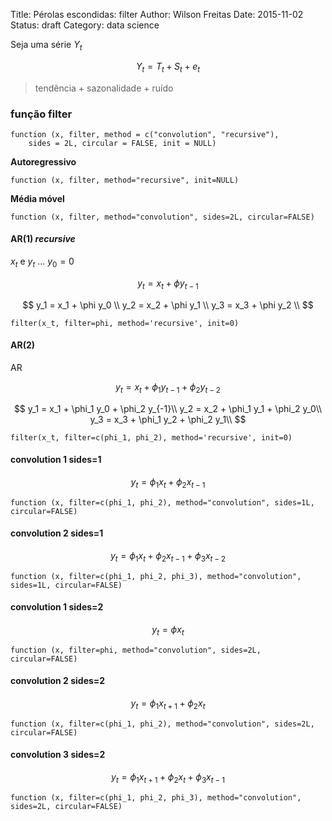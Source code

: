 Title: Pérolas escondidas: filter
Author: Wilson Freitas
Date: 2015-11-02
Status: draft
Category: data science

Seja uma série $Y_t$

$$
Y_t = T_t + S_t + e_t
$$

> tendência + sazonalidade + ruído

### função filter

    function (x, filter, method = c("convolution", "recursive"),
        sides = 2L, circular = FALSE, init = NULL)

**Autoregressivo**

    function (x, filter, method="recursive", init=NULL)


**Média móvel**

    function (x, filter, method="convolution", sides=2L, circular=FALSE)


#### AR(1) _recursive_

$x_t$ e $y_t$ ... $y_0 = 0$

$$
y_t = x_t + \phi y_{t-1}
$$

$$
y_1 = x_1 + \phi y_0 \\
y_2 = x_2 + \phi y_1 \\
y_3 = x_3 + \phi y_2 \\
$$

    filter(x_t, filter=phi, method='recursive', init=0)

#### AR(2)

AR

$$
y_t = x_t + \phi_1 y_{t-1} + \phi_2 y_{t-2}
$$

$$
y_1 = x_1 + \phi_1 y_0 + \phi_2 y_{-1}\\
y_2 = x_2 + \phi_1 y_1 + \phi_2 y_0\\
y_3 = x_3 + \phi_1 y_2 + \phi_2 y_1\\
$$

    filter(x_t, filter=c(phi_1, phi_2), method='recursive', init=0)


#### convolution 1 sides=1

$$
y_t = \phi_1 x_t + \phi_2 x_{t-1}
$$

    function (x, filter=c(phi_1, phi_2), method="convolution", sides=1L, circular=FALSE)


#### convolution 2 sides=1

$$
y_t = \phi_1 x_t + \phi_2 x_{t-1} + \phi_3 x_{t-2}
$$

    function (x, filter=c(phi_1, phi_2, phi_3), method="convolution", sides=1L, circular=FALSE)


#### convolution 1 sides=2

$$
y_t = \phi x_t
$$

    function (x, filter=phi, method="convolution", sides=2L, circular=FALSE)


#### convolution 2 sides=2

$$
y_t = \phi_1 x_{t+1} + \phi_2 x_{t}
$$

    function (x, filter=c(phi_1, phi_2), method="convolution", sides=2L, circular=FALSE)


#### convolution 3 sides=2

$$
y_t = \phi_1 x_{t+1} + \phi_2 x_{t} + \phi_3 x_{t-1}
$$

    function (x, filter=c(phi_1, phi_2, phi_3), method="convolution", sides=2L, circular=FALSE)

